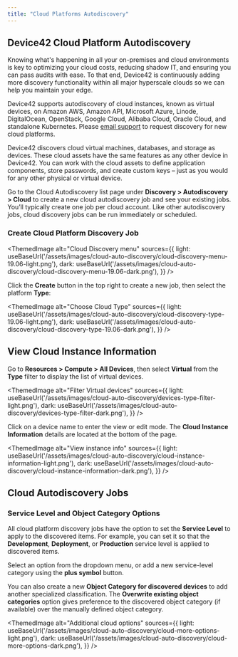 ```yaml
---
title: "Cloud Platforms Autodiscovery"
---
```



## Device42 Cloud Platform Autodiscovery

Knowing what's happening in all your on-premises and cloud environments is key to optimizing your cloud costs, reducing shadow IT, and ensuring you can pass audits with ease. To that end, Device42 is continuously adding more discovery functionality within all major hyperscale clouds so we can help you maintain your edge.

Device42 supports autodiscovery of cloud instances, known as virtual devices, on Amazon AWS, Amazon API, Microsoft Azure, Linode, DigitalOcean, OpenStack, Google Cloud, Alibaba Cloud, Oracle Cloud, and standalone Kubernetes. Please [email support](mailto:support@device42.com) to request discovery for new cloud platforms.

Device42 discovers cloud virtual machines, databases, and storage as devices. These cloud assets have the same features as any other device in Device42. You can work with the cloud assets to define application components, store passwords, and create custom keys – just as you would for any other physical or virtual device.

Go to the Cloud Autodiscovery list page under **Discovery > Autodiscovery > Cloud** to create a new cloud autodiscovery job and see your existing jobs. You’ll typically create one job per cloud account. Like other autodiscovery jobs, cloud discovery jobs can be run immediately or scheduled. 

### Create Cloud Platform Discovery Job

<ThemedImage
  alt="Cloud Discovery menu"
  sources={{
    light: useBaseUrl('/assets/images/cloud-auto-discovery/cloud-discovery-menu-19.06-light.png'),
    dark: useBaseUrl('/assets/images/cloud-auto-discovery/cloud-discovery-menu-19.06-dark.png'),
  }}
/>

Click the **Create** button in the top right to create a new job, then select the platform **Type**:

<ThemedImage
  alt="Choose Cloud Type"
  sources={{
    light: useBaseUrl('/assets/images/cloud-auto-discovery/cloud-discovery-type-19.06-light.png'),
    dark: useBaseUrl('/assets/images/cloud-auto-discovery/cloud-discovery-type-19.06-dark.png'),
  }}
/>

## View Cloud Instance Information

Go to **Resources > Compute > All Devices**, then select **Virtual** from the **Type** filter to display the list of virtual devices.

<ThemedImage
  alt="Filter Virtual devices"
  sources={{
    light: useBaseUrl('/assets/images/cloud-auto-discovery/devices-type-filter-light.png'),
    dark: useBaseUrl('/assets/images/cloud-auto-discovery/devices-type-filter-dark.png'),
  }}
/>

Click on a device name to enter the view or edit mode. The **Cloud Instance Information** details are located at the bottom of the page.

<ThemedImage
  alt="View instance info"
  sources={{
    light: useBaseUrl('/assets/images/cloud-auto-discovery/cloud-instance-information-light.png'),
    dark: useBaseUrl('/assets/images/cloud-auto-discovery/cloud-instance-information-dark.png'),
  }}
/>

## Cloud Autodiscovery Jobs

### Service Level and Object Category Options

All cloud platform discovery jobs have the option to set the **Service Level** to apply to the discovered items. For example, you can set it so that the **Development**, **Deployment**, or **Production** service level is applied to discovered items. 

Select an option from the dropdown menu, or add a new service-level category using the **plus symbol** button. 

You can also create a new **Object Category for discovered devices** to add another specialized classification. The **Overwrite existing object categories** option gives preference to the discovered object category (if available) over the manually defined object category.

<ThemedImage
  alt="Additional cloud options"
  sources={{
    light: useBaseUrl('/assets/images/cloud-auto-discovery/cloud-more-options-light.png'),
    dark: useBaseUrl('/assets/images/cloud-auto-discovery/cloud-more-options-dark.png'),
  }}
/>
